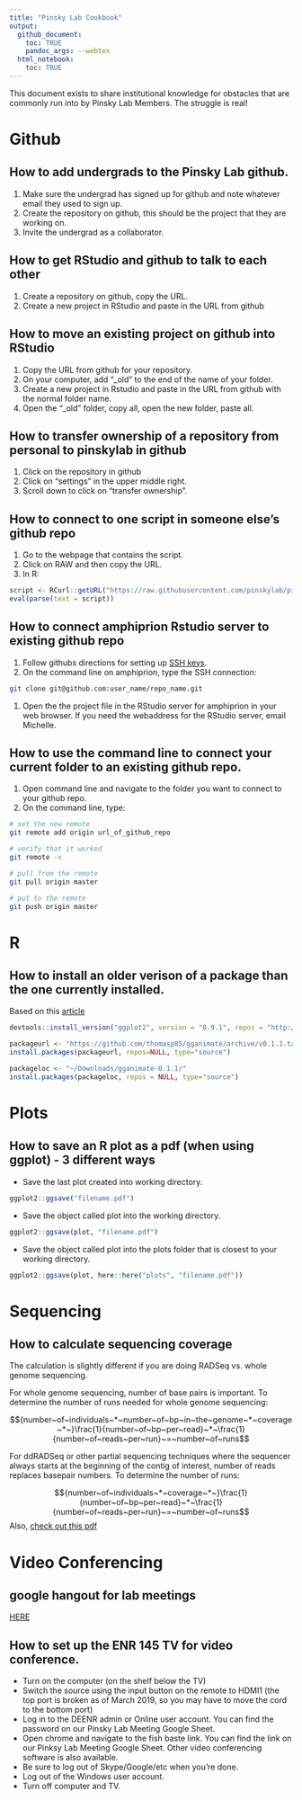 ```yaml
---
title: "Pinsky Lab Cookbook"
output: 
  github_document: 
    toc: TRUE
    pandoc_args: --webtex
  html_notebook:
    toc: TRUE
---
```


This document exists to share institutional knowledge for obstacles that are commonly run into by Pinsky Lab Members.  The struggle is real!

# Github
## How to add undergrads to the Pinsky Lab github.
1. Make sure the undergrad has signed up for github and note whatever email they used to sign up.
1. Create the repository on github, this should be the project that they are working on.
1. Invite the undergrad as a collaborator.

## How to get RStudio and github to talk to each other
1. Create a repository on github, copy the URL.
1. Create a new project in RStudio and paste in the URL from github

## How to move an existing project on github into RStudio
1. Copy the URL from github for your repository.
1. On your computer, add "_old" to the end of the name of your folder.
1. Create a new project in Rstudio and paste in the URL from github with the normal folder name.
1. Open the "_old" folder, copy all, open the new folder, paste all.  

## How to transfer ownership of a repository from personal to pinskylab in github
1. Click on the repository in github
1. Click on "settings" in the upper middle right.
1. Scroll down to click on "transfer ownership".

## How to connect to one script in someone else's github repo
1. Go to the webpage that contains the script.  
1. Click on RAW and then copy the URL.  
1. In R:
```r
script <- RCurl::getURL("https://raw.githubusercontent.com/pinskylab/pinskylab_methods/master/genomics/scripts/field_helpers.R", ssl.verifypeer = FALSE)
eval(parse(text = script))
```
## How to connect amphiprion Rstudio server to existing github repo
1. Follow githubs directions for setting up [SSH keys](https://help.github.com/articles/generating-a-new-ssh-key-and-adding-it-to-the-ssh-agent/).  
1. On the command line on amphiprion, type the SSH connection: 
```bash
git clone git@github.com:user_name/repo_name.git
```
1. Open the the project file in the RStudio server for amphiprion in your web browser.  If you need the webaddress for the RStudio server, email Michelle. 

## How to use the command line to connect your current folder to an existing github repo.  
1. Open command line and navigate to the folder you want to connect to your github repo.  
1. On the command line, type:
```bash
# set the new remote
git remote add origin url_of_github_repo

# verify that it worked
git remote -v 

# pull from the remote
git pull origin master

# put to the remote
git push origin master
```


# R
## How to install an older verison of a package than the one currently installed.   
Based on this [article](https://support.rstudio.com/hc/en-us/articles/219949047-Installing-older-versions-of-packages)  
```r
devtools::install_version("ggplot2", version = "0.9.1", repos = "http://cran.us.r-project.org")

packageurl <- "https://github.com/thomasp85/gganimate/archive/v0.1.1.tar.gz"
install.packages(packageurl, repos=NULL, type="source")

packageloc <- "~/Downloads/gganimate-0.1.1/"
install.packages(packageloc, repos = NULL, type="source")
```




# Plots
## How to save an R plot as a pdf (when using ggplot) - 3 different ways
-  Save the last plot created into working directory.
```r
ggplot2::ggsave("filename.pdf")
```

-  Save the object called plot into the working directory.  
```r
ggplot2::ggsave(plot, "filename.pdf")
```

- Save the object called plot into the plots folder that is closest to your working directory.
```r
ggplot2::ggsave(plot, here::here("plots", "filename.pdf"))
```
# Sequencing
## How to calculate sequencing coverage
The calculation is slightly different if you are doing RADSeq vs. whole genome sequencing.

For whole genome sequencing, number of base pairs is important.
To determine the number of runs needed for whole genome sequencing:

$${number~of~individuals~*~number~of~bp~in~the~genome~*~coverage~*~}\frac{1}{number~of~bp~per~read}~*~\frac{1}{number~of~reads~per~run}~=~number~of~runs$$

For ddRADSeq or other partial sequencing techniques where the sequencer always starts at the beginning of the contig of interest, number of reads replaces basepair numbers.  To determine the number of runs:

$${number~of~individuals~*~coverage~*~}\frac{1}{number~of~bp~per~read}~*~\frac{1}{number~of~reads~per~run}~=~number~of~runs$$
Also, [check out this pdf](https://github.com/pinskylab/pinskylab_methods/blob/master/genomics/coverage_calculation.pdf)  

# Video Conferencing
## google hangout for lab meetings
[HERE](https://hangouts.google.com/call/lgyfvg5ysbhhbhyjpdmj447mcqe)

## How to set up the ENR 145 TV for video conference.
-   Turn on the computer (on the shelf below the TV)
-   Switch the source using the input button on the remote to HDMI1 (the top port is broken as of March 2019, so you may have to move the cord to the bottom port)
-   Log in to the DEENR admin or Online user account. You can find the password on our Pinsky Lab Meeting Google Sheet.
-   Open chrome and navigate to the fish baste link. You can find the link on our Pinksy Lab Meeting Google Sheet. Other video conferencing software is also available.
-   Be sure to log out of Skype/Google/etc when you're done. 
-   Log out of the Windows user account.
-   Turn off computer and TV.
